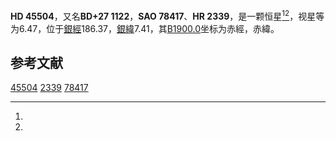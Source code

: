 {{Starbox begin
| name = HD 45504
}}
{{Starbox observe
| epoch = [[J2000.0|J2000.0]]
| constell = {{星座名待查}}<ref name=SIMBAD>{{cite web
 | url=http://simbad.u-strasbg.fr/simbad/sim-id?Ident=HR+2339
 | title =Pulsating variable Star
 | publisher=Centre de Données astronomiques de Strasbourg
 | work=SIMBAD
 | accessdate=2012-07-13}}</ref><ref name=DATA>{{cite web
 | url=http://vizier.u-strasbg.fr/viz-bin/VizieR-5?-out.add=.&-source=5050&-corr=PK=HR&-out.max=9999&HR=2339
 | title=VizieR Detailed Page
 | accessdate=2012-07-13
 | archive-date=2016-03-05
 | archive-url=https://web.archive.org/web/20160305004709/http://vizier.u-strasbg.fr/viz-bin/VizieR-5?-out.add=.&-source=5050&-corr=PK=HR&-out.max=9999&HR=2339
 | dead-url=no
 }}</ref>
| 星官 = 
| ra = {{RA|6|28|56.6}}<ref name=SIMBAD /><ref name=DATA />
| dec = {{DEC|+26|58|4}}<ref name=SIMBAD /><ref name=DATA />
| appmag_v = 6.47<ref name=SIMBAD /><ref name=DATA />
}}
{{Starbox character
| class = F5<ref name=SIMBAD /><ref name=DATA />
| b-v = <ref name=SIMBAD /><ref name=DATA />
| u-b = <ref name=SIMBAD /><ref name=DATA />
| r-i = <ref name=SIMBAD /><ref name=DATA />
| variable = 
}}
{{Starbox astrometry
| radial_v = 
| prop_mo_ra = -70
| parallax = 
| p_error = 
}}
{{Starbox catalog
| names =BD+27 1122，[[SAO星表|SAO]] 78417，[[HD星表|HD]] 45504，[[HR星表|HR]] 2339}}
{{Starbox reference |Simbad=HR+2339}}
{{Starbox end}}

'''HD 45504'''，又名'''BD+27 1122'''，'''SAO 78417'''、'''HR 2339'''，是一颗恒星<ref name=SIMBAD /><ref name=DATA />，视星等为6.47，位于[[銀道座標系|銀經]]186.37，[[銀道座標系|銀緯]]7.41，其[[B1900.0|B1900.0]]坐标为赤經{{RA|6|22|40.7}}，赤緯{{DEC|+27|7.41|56}}。

== 参考文献 ==
{{reflist}}

{{star-stub}}

[[Category:HD和HDE天體|45504]]
[[Category:HR天體|2339]]
[[Category:SAO天體|78417]]